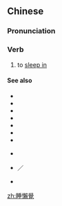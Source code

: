 {{also|睡懒觉}}
==Chinese==
{{zh-forms|s=睡懒觉|type=12}}

===Pronunciation===
{{zh-pron
|m=shuìlǎnjiào
|c=seoi6 laan5 gaau3
|cat=v
}}

===Verb===
{{zh-verb}}

# to [[sleep in]]
#: {{zh-x|我 沒有 睡懶覺{jiào} 的 習慣。|I'm not used to '''sleeping in'''.}}

====See also====
* {{zh-l|瞌睡}}
* {{zh-l|入睡}}
* {{zh-l|睡不著/睡不着}}
* {{zh-l|睡得著/睡得着}}
* {{zh-l|睡覺}}
* {{zh-l|睡眠}}
* {{zh-l|睡著/睡着}}
* {{qualifier|Min Nan}} {{zh-l|睏|[[khùn]]}}
* {{qualifier|Cantonese}} {{zh-l|睏覺}}／{{zh-l|瞓覺|fan3 gaau3}}
* {{qualifier|Hakka}} {{zh-l|睡等|soi-tén}}

{{zh-cat|Sleep}}

[[zh:睡懶覺]]